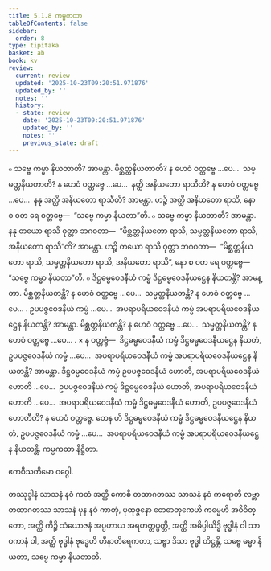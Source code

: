 ```yaml
---
title: 5.1.8 ကမ္မကထာ
tableOfContents: false
sidebar:
  order: 8
type: tipitaka
basket: ab
book: kv
review:
  current: review
  updated: '2025-10-23T09:20:51.971876'
  updated_by: ''
  notes: ''
  history:
  - state: review
    date: '2025-10-23T09:20:51.971876'
    updated_by: ''
    notes: ''
    previous_state: draft
---
```



<ReviewStatus review={frontmatter.review} showDetails={true} />

<HypothesisAnnotation frontmatter={frontmatter} />

<DynamicBreadcrumb />

<Division number="889" book="kv" e="ch" v="32" p="441">

<Paragraph number="2729" book="kv">
๐ သဗ္ဗေ ကမ္မာ နိယတာတိ? အာမန္တာ. မိစ္ဆတ္တနိယတာတိ? န ဟေဝံ ဝတ္တဗ္ဗေ …ပေ…  သမ္မတ္တနိယတာတိ? န ဟေဝံ ဝတ္တဗ္ဗေ …ပေ…  နတ္ထိ အနိယတော ရာသီတိ? န ဟေဝံ ဝတ္တဗ္ဗေ …ပေ…  နနု အတ္ထိ အနိယတော ရာသီတိ? အာမန္တာ. ဟဉ္စိ အတ္ထိ အနိယတော ရာသိ, နော စ ဝတ ရေ ဝတ္တဗ္ဗေ—  “သဗ္ဗေ ကမ္မာ နိယတာ”တိ.
</Paragraph>

<Paragraph number="2730" book="kv">
๐ သဗ္ဗေ ကမ္မာ နိယတာတိ? အာမန္တာ. နနု တယော ရာသီ ဝုတ္တာ ဘဂဝတာ—  “မိစ္ဆတ္တနိယတော ရာသိ, သမ္မတ္တနိယတော ရာသိ, အနိယတော ရာသီ”တိ? အာမန္တာ. ဟဉ္စိ တယော ရာသီ ဝုတ္တာ ဘဂဝတာ—  “မိစ္ဆတ္တနိယတော ရာသိ, သမ္မတ္တနိယတော ရာသိ, အနိယတော ရာသိ”, နော စ ဝတ ရေ ဝတ္တဗ္ဗေ—  “သဗ္ဗေ ကမ္မာ နိယတာ”တိ.
</Paragraph>

</Division>
<Division number="890" book="kv" e="ch" v="32" p="441">

<Paragraph number="2731" book="kv">
๐ ဒိဋ္ဌဓမ္မဝေဒနီယံ ကမ္မံ ဒိဋ္ဌဓမ္မဝေဒနီယဋ္ဌေန နိယတန္တိ? အာမန္တာ. မိစ္ဆတ္တနိယတန္တိ? န ဟေဝံ ဝတ္တဗ္ဗေ …ပေ…  သမ္မတ္တနိယတန္တိ? န ဟေဝံ ဝတ္တဗ္ဗေ …ပေ… . ဥပပဇ္ဇဝေဒနီယံ ကမ္မံ …ပေ…  အပရာပရိယဝေဒနီယံ ကမ္မံ အပရာပရိယဝေဒနီယဋ္ဌေန နိယတန္တိ? အာမန္တာ. မိစ္ဆတ္တနိယတန္တိ? န ဟေဝံ ဝတ္တဗ္ဗေ …ပေ…  သမ္မတ္တနိယတန္တိ? န ဟေဝံ ဝတ္တဗ္ဗေ …ပေ… .
</Paragraph>

</Division>
<Division number="891" book="kv" e="ch" v="32" p="441">

<Paragraph number="2732" book="kv">
× န ဝတ္တဗ္ဗံ—  ဒိဋ္ဌဓမ္မဝေဒနီယံ ကမ္မံ ဒိဋ္ဌဓမ္မဝေဒနီယဋ္ဌေန နိယတံ, ဥပပဇ္ဇဝေဒနီယံ ကမ္မံ …ပေ…  အပရာပရိယဝေဒနီယံ ကမ္မံ အပရာပရိယဝေဒနီယဋ္ဌေန နိယတန္တိ? အာမန္တာ. ဒိဋ္ဌဓမ္မဝေဒနီယံ ကမ္မံ ဥပပဇ္ဇဝေဒနီယံ ဟောတိ, အပရာပရိယဝေဒနီယံ ဟောတိ …ပေ…  ဥပပဇ္ဇဝေဒနီယံ ကမ္မံ ဒိဋ္ဌဓမ္မဝေဒနီယံ ဟောတိ, အပရာပရိယဝေဒနီယံ ဟောတိ …ပေ…  အပရာပရိယဝေဒနီယံ ကမ္မံ ဒိဋ္ဌဓမ္မဝေဒနီယံ ဟောတိ, ဥပပဇ္ဇဝေဒနီယံ ဟောတီတိ? န ဟေဝံ ဝတ္တဗ္ဗေ. တေန ဟိ ဒိဋ္ဌဓမ္မဝေဒနီယံ ကမ္မံ ဒိဋ္ဌဓမ္မဝေဒနီယဋ္ဌေန နိယတံ, ဥပပဇ္ဇဝေဒနီယံ ကမ္မံ …ပေ…  အပရာပရိယဝေဒနီယံ ကမ္မံ အပရာပရိယဝေဒနီယဋ္ဌေန နိယတန္တိ.

</Paragraph>
</Division>

<Paragraph number="2733" type="center" book="kv">
ကမ္မကထာ နိဋ္ဌိတာ.

  
ဧကဝီသတိမော ဝဂ္ဂေါ.



</Paragraph>

<Paragraph number="2734" type="center" book="kv">
တဿုဒ္ဒါနံ


</Paragraph>

<Paragraph number="2735" book="kv">
သာသနံ နဝံ ကတံ အတ္ထိ ကောစိ တထာဂတဿ သာသနံ နဝံ ကရောတိ လဗ္ဘာ တထာဂတဿ သာသနံ ပုန နဝံ ကာတုံ, ပုထုဇ္ဇနော တေဓာတုကေဟိ ကမ္မေဟိ အဝိဝိတ္တော, အတ္ထိ ကိဉ္စိ သံယောဇနံ အပ္ပဟာယ အရဟတ္တပ္ပတ္တိ, အတ္ထိ အဓိပ္ပါယိဒ္ဓိ ဗုဒ္ဓါနံ ဝါ သာဝကာနံ ဝါ, အတ္ထိ ဗုဒ္ဓါနံ ဗုဒ္ဓေဟိ ဟီနာတိရေကတာ, သဗ္ဗာ ဒိသာ ဗုဒ္ဓါ တိဋ္ဌန္တိ, သဗ္ဗေ ဓမ္မာ နိယတာ, သဗ္ဗေ ကမ္မာ နိယတာတိ.
</Paragraph>